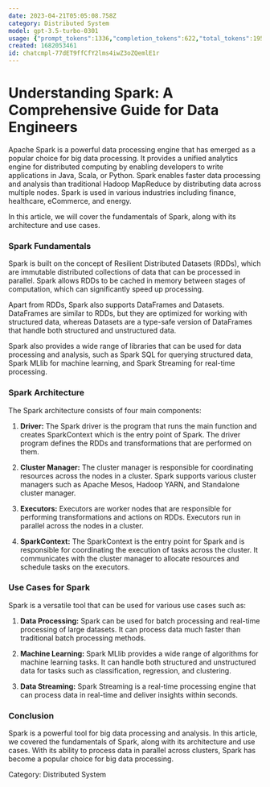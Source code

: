 ```yaml
---
date: 2023-04-21T05:05:08.758Z
category: Distributed System
model: gpt-3.5-turbo-0301
usage: {"prompt_tokens":1336,"completion_tokens":622,"total_tokens":1958}
created: 1682053461
id: chatcmpl-77dET9ffCfY2lms4iwZ3oZQemlE1r
---
```


# Understanding Spark: A Comprehensive Guide for Data Engineers

Apache Spark is a powerful data processing engine that has emerged as a popular choice for big data processing. It provides a unified analytics engine for distributed computing by enabling developers to write applications in Java, Scala, or Python. Spark enables faster data processing and analysis than traditional Hadoop MapReduce by distributing data across multiple nodes. Spark is used in various industries including finance, healthcare, eCommerce, and energy.

In this article, we will cover the fundamentals of Spark, along with its architecture and use cases.

### Spark Fundamentals

Spark is built on the concept of Resilient Distributed Datasets (RDDs), which are immutable distributed collections of data that can be processed in parallel. Spark allows RDDs to be cached in memory between stages of computation, which can significantly speed up processing.

Apart from RDDs, Spark also supports DataFrames and Datasets. DataFrames are similar to RDDs, but they are optimized for working with structured data, whereas Datasets are a type-safe version of DataFrames that handle both structured and unstructured data. 

Spark also provides a wide range of libraries that can be used for data processing and analysis, such as Spark SQL for querying structured data, Spark MLlib for machine learning, and Spark Streaming for real-time processing.

### Spark Architecture

The Spark architecture consists of four main components:

1. **Driver:** The Spark driver is the program that runs the main function and creates SparkContext which is the entry point of Spark. The driver program defines the RDDs and transformations that are performed on them.

2. **Cluster Manager:** The cluster manager is responsible for coordinating resources across the nodes in a cluster. Spark supports various cluster managers such as Apache Mesos, Hadoop YARN, and Standalone cluster manager.

3. **Executors:** Executors are worker nodes that are responsible for performing transformations and actions on RDDs. Executors run in parallel across the nodes in a cluster.

4. **SparkContext:** The SparkContext is the entry point for Spark and is responsible for coordinating the execution of tasks across the cluster. It communicates with the cluster manager to allocate resources and schedule tasks on the executors.

### Use Cases for Spark

Spark is a versatile tool that can be used for various use cases such as:

1. **Data Processing:** Spark can be used for batch processing and real-time processing of large datasets. It can process data much faster than traditional batch processing methods.

2. **Machine Learning:** Spark MLlib provides a wide range of algorithms for machine learning tasks. It can handle both structured and unstructured data for tasks such as classification, regression, and clustering.

3. **Data Streaming:** Spark Streaming is a real-time processing engine that can process data in real-time and deliver insights within seconds.

### Conclusion

Spark is a powerful tool for big data processing and analysis. In this article, we covered the fundamentals of Spark, along with its architecture and use cases. With its ability to process data in parallel across clusters, Spark has become a popular choice for big data processing. 

Category: Distributed System